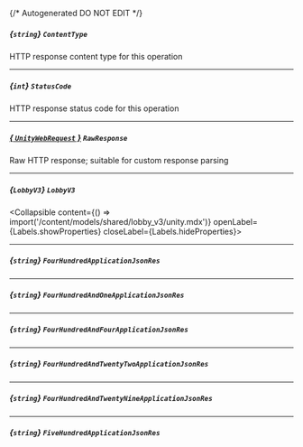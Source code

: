 {/* Autogenerated DO NOT EDIT  */}

##### *{`string`}* `ContentType`
HTTP response content type for this operation

---
##### *{`int`}* `StatusCode`
HTTP response status code for this operation

---
##### [*{ `UnityWebRequest` }*](https://docs.unity3d.com/2021.3/Documentation/ScriptReference/Networking.UnityWebRequest.html) `RawResponse`
Raw HTTP response; suitable for custom response parsing

---
##### *{`LobbyV3`}* `LobbyV3`
<Collapsible content={() => import('/content/models/shared/lobby_v3/unity.mdx')} openLabel={Labels.showProperties} closeLabel={Labels.hideProperties}>
</Collapsible>

---
##### *{`string`}* `FourHundredApplicationJsonRes`

---
##### *{`string`}* `FourHundredAndOneApplicationJsonRes`

---
##### *{`string`}* `FourHundredAndFourApplicationJsonRes`

---
##### *{`string`}* `FourHundredAndTwentyTwoApplicationJsonRes`

---
##### *{`string`}* `FourHundredAndTwentyNineApplicationJsonRes`

---
##### *{`string`}* `FiveHundredApplicationJsonRes`


